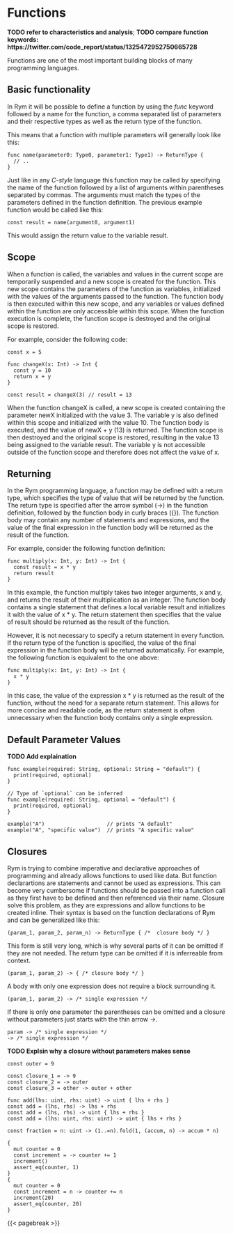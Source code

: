 # Functions

__TODO refer to characteristics and analysis__;
__TODO compare function keywords: https://twitter.com/code_report/status/1325472952750665728__

Functions are one of the most important building blocks of many programming languages.

## Basic functionality

In Rym it will be possible to define a function by using the _func_ keyword followed by a name for the function,
a comma separated list of parameters and their respective types as well as the return type of the function.

This means that a function with multiple parameters will generally look like this:

```rym
func name(parameter0: Type0, parameter1: Type1) -> ReturnType {
  // ..
}
```

Just like in any _C-style_ language this function may be called by specifying the name of the function followed by a list of arguments within parentheses separated by commas.
The arguments must match the types of the parameters defined in the function definition.
The previous example function would be called like this:

```rym
const result = name(argument0, argument1)
```

This would assign the return value to the variable result.

## Scope

<!-- TODO -->

When a function is called, the variables and values in the current scope are temporarily suspended and a new scope is created for the function.
This new scope contains the parameters of the function as variables, initialized with the values of the arguments passed to the function.
The function body is then executed within this new scope, and any variables or values defined within the function are only accessible within this scope.
When the function execution is complete, the function scope is destroyed and the original scope is restored.

For example, consider the following code:

```rym
const x = 5

func changeX(x: Int) -> Int {
  const y = 10
  return x + y
}

const result = changeX(3) // result = 13
```

When the function changeX is called, a new scope is created containing the parameter newX initialized with the value 3. The variable y is also defined within this scope and initialized with the value 10. The function body is executed, and the value of newX + y (13) is returned. The function scope is then destroyed and the original scope is restored, resulting in the value 13 being assigned to the variable result. The variable y is not accessible outside of the function scope and therefore does not affect the value of x.

## Returning

In the Rym programming language, a function may be defined with a return type, which specifies the type of value that will be returned by the function. The return type is specified after the arrow symbol (->) in the function definition, followed by the function body in curly braces ({}). The function body may contain any number of statements and expressions, and the value of the final expression in the function body will be returned as the result of the function.

For example, consider the following function definition:

```rym
func multiply(x: Int, y: Int) -> Int {
  const result = x * y
  return result
}
```

In this example, the function multiply takes two integer arguments, x and y, and returns the result of their multiplication as an integer. The function body contains a single statement that defines a local variable result and initializes it with the value of x * y. The return statement then specifies that the value of result should be returned as the result of the function.

However, it is not necessary to specify a return statement in every function. If the return type of the function is specified, the value of the final expression in the function body will be returned automatically. For example, the following function is equivalent to the one above:

```rym
func multiply(x: Int, y: Int) -> Int {
  x * y
}
```

In this case, the value of the expression x * y is returned as the result of the function, without the need for a separate return statement. This allows for more concise and readable code, as the return statement is often unnecessary when the function body contains only a single expression.

## Default Parameter Values

__TODO Add explaination__

```rym
func example(required: String, optional: String = "default") {
  print(required, optional)
}

// Type of `optional` can be inferred
func example(required: String, optional = "default") {
  print(required, optional)
}

example("A")                    // prints "A default"
example("A", "specific value")  // prints "A specific value"
```

## Closures

Rym is trying to combine imperative and declarative approaches of programming and already allows functions to used like data.
But function declarartions are statements and cannot be used as expressions.
This can become very cumbersome if functions should be passed into a function call as they first have to be defined and then referenced via their name.
Closure solve this problem, as they are expressions and allow functions to be created inline.
Their syntax is based on the function declarations of Rym and can be generalized like this:

```rym
(param_1, param_2, param_n) -> ReturnType { /*  closure body */ }
```

This form is still very long, which is why several parts of it can be omitted if they are not needed.
The return type can be omitted if it is inferreable from context.

```rym
(param_1, param_2) -> { /* closure body */ }
```

A body with only one expression does not require a block surrounding it.

```rym
(param_1, param_2) -> /* single expression */
```

If there is only one parameter the parentheses can be omitted and a closure without parameters just starts with the thin arrow _->_.

```rym
param -> /* single expression */
-> /* single expression */
```

__TODO Explsin why a closure without parameters makes sense__

```rym
const outer = 9

const closure_1 = -> 9
const closure_2 = -> outer
const closure_3 = other -> outer + other

func add(lhs: uint, rhs: uint) -> uint { lhs + rhs }
const add = (lhs, rhs) -> lhs + rhs
const add = (lhs, rhs) -> uint { lhs + rhs }
const add = (lhs: uint, rhs: uint) -> uint { lhs + rhs }

const fraction = n: uint -> (1..=n).fold(1, (accum, n) -> accum * n)

{
  mut counter = 0
  const increment = -> counter += 1
  increment()
  assert_eq(counter, 1)
}
{
  mut counter = 0
  const increment = n -> counter += n
  increment(20)
  assert_eq(counter, 20)
}
```

{{< pagebreak >}}
